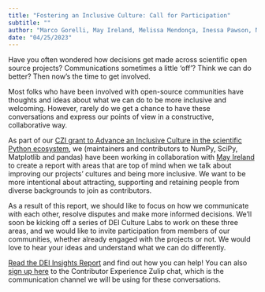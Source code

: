 ```yaml
---
title: "Fostering an Inclusive Culture: Call for Participation"
subtitle: ""
author: "Marco Gorelli, May Ireland, Melissa Mendonça, Inessa Pawson, Noa Tamir, Pamphile Roy"
date: "04/25/2023"
---
```


Have you often wondered how decisions get made across scientific open source
projects? Communications sometimes a little ‘off’? Think we can do better? Then
now’s the time to get involved.

Most folks who have been involved with open-source communities have thoughts and
ideas about what we can do to be more inclusive and welcoming. However, rarely
do we get a chance to have these conversations and express our points of view in
a constructive, collaborative way. 

As part of our
[CZI grant to Advance an Inclusive Culture in the scientific Python ecosystem](https://figshare.com/articles/online_resource/Advancing_an_inclusive_culture_in_the_scientific_Python_ecosystem/16548063),
we (maintainers and contributors to NumPy, SciPy, Matplotlib and pandas) have
been working in collaboration with [May Ireland](https://linkedin.com/in/mayireland)
to create a report with areas that are top of mind when we talk about improving
our projects’ cultures and being more inclusive. We want to be more intentional
about attracting, supporting and retaining people from diverse backgrounds to
join as contributors.

As a result of this report, we should like to focus on how we communicate with
each other, resolve disputes and make more informed decisions. We’ll soon be
kicking off a series of DEI Culture Labs to work on these three areas, and we
would like to invite participation from members of our communities, whether
already engaged with the projects or not. We would love to hear your ideas and
understand what we can do differently.

[Read the DEI Insights Report](https://drive.google.com/file/d/1pxSte5_M8-dZftFTPDxfaBwubJlDoCEb/view?usp=share_link)
and find out how you can help! You can also
[sign up here](https://contributor-experience.zulipchat.com/join/gogbsiflohlmfvwznmil6cjt/)
to the Contributor Experience Zulip chat, which is the communication channel we
will be using for these conversations.
